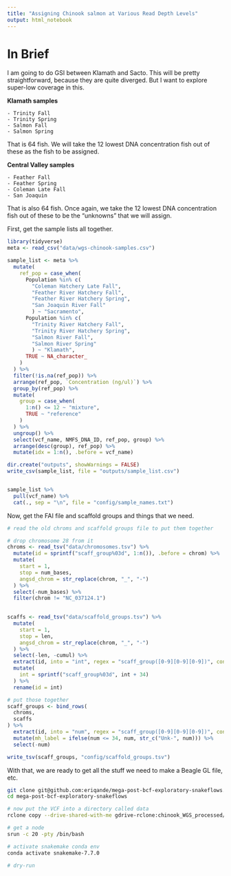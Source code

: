 ```yaml
---
title: "Assigning Chinook salmon at Various Read Depth Levels"
output: html_notebook
---
```


# In Brief

I am going to do GSI between Klamath and Sacto.  This will be pretty
straightforward, because they are quite diverged.  But I want to explore
super-low coverage in this.

**Klamath samples**
    
    - Trinity Fall
    - Trinity Spring
    - Salmon Fall
    - Salmon Spring

That is 64 fish.  We will take the 12 lowest DNA concentration fish out of these
as the fish to be assigned.

**Central Valley samples**

    - Feather Fall
    - Feather Spring
    - Coleman Late Fall
    - San Joaquin
    
That is also 64 fish. Once again, we take the 12 lowest DNA concentration fish
out of these to be the "unknowns" that we will assign.


First, get the sample lists all together.
```r
library(tidyverse)
meta <- read_csv("data/wgs-chinook-samples.csv")

sample_list <- meta %>%
  mutate(
    ref_pop = case_when(
      Population %in% c(
        "Coleman Hatchery Late Fall", 
        "Feather River Hatchery Fall", 
        "Feather River Hatchery Spring",
        "San Joaquin River Fall"
        ) ~ "Sacramento",
      Population %in% c(
        "Trinity River Hatchery Fall",
        "Trinity River Hatchery Spring",
        "Salmon River Fall",
        "Salmon River Spring"
        ) ~ "Klamath",
      TRUE ~ NA_character_
    )
  ) %>%
  filter(!is.na(ref_pop)) %>%
  arrange(ref_pop, `Concentration (ng/ul)`) %>%
  group_by(ref_pop) %>%
  mutate(
    group = case_when(
      1:n() <= 12 ~ "mixture",
      TRUE ~ "reference"
    )
  ) %>%
  ungroup() %>%
  select(vcf_name, NMFS_DNA_ID, ref_pop, group) %>%
  arrange(desc(group), ref_pop) %>% 
  mutate(idx = 1:n(), .before = vcf_name)

dir.create("outputs", showWarnings = FALSE)
write_csv(sample_list, file = "outputs/sample_list.csv")


sample_list %>% 
  pull(vcf_name) %>%
  cat(., sep = "\n", file = "config/sample_names.txt")

```

Now, get the FAI file and scaffold groups and things that we need.
```r
# read the old chroms and scaffold groups file to put them together

# drop chromosome 28 from it
chroms <- read_tsv("data/chromosomes.tsv") %>%
  mutate(id = sprintf("scaff_group%03d", 1:n()), .before = chrom) %>%
  mutate(
    start = 1,
    stop = num_bases, 
    angsd_chrom = str_replace(chrom, "_", "-")
  ) %>%
  select(-num_bases) %>%
  filter(chrom != "NC_037124.1")
  

scaffs <- read_tsv("data/scaffold_groups.tsv") %>%
  mutate(
    start = 1,
    stop = len,
    angsd_chrom = str_replace(chrom, "_", "-")
  ) %>%
  select(-len, -cumul) %>%
  extract(id, into = "int", regex = "scaff_group([0-9][0-9][0-9])", convert = TRUE) %>%
  mutate(
    int = sprintf("scaff_group%03d", int + 34)
  ) %>%
  rename(id = int)

# put those together
scaff_groups <- bind_rows(
  chroms,
  scaffs
) %>%
  extract(id, into = "num", regex = "scaff_group([0-9][0-9][0-9])", convert = TRUE, remove = FALSE) %>%
  mutate(mh_label = ifelse(num <= 34, num, str_c("Unk-", num))) %>%
  select(-num)

write_tsv(scaff_groups, "config/scaffold_groups.tsv")

```




With that, we are ready to get all the stuff we need to make a Beagle GL file, etc.
```sh
git clone git@github.com:eriqande/mega-post-bcf-exploratory-snakeflows.git
cd mega-post-bcf-exploratory-snakeflows

# now put the VCF into a directory called data
rclone copy --drive-shared-with-me gdrive-rclone:chinook_WGS_processed/aa-DeCorrupted-Single-Big-VCF data

# get a node
srun -c 20 -pty /bin/bash

# activate snakemake conda env
conda activate snakemake-7.7.0

# dry-run

```